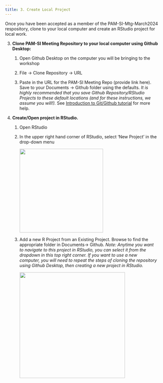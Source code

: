 ```yaml
---
title: 3. Create Local Project
---
```


Once you have been accepted as a member of the PAM-SI-Mtg-March2024 respository, clone to your local computer and create an RStudio project for local work.

3.  **Clone PAM-SI Meeting Repository to your local computer using Github Desktop:**

    1.  Open Github Desktop on the computer you will be bringing to the workshop

    2.  File -\> Clone Repository -\> URL

    3.  Paste in the URL for the PAM-SI Meeting Repo (provide link here). Save to your Documents -\> Github folder using the defaults. *It is highly recommended that you save Github Repository/RStudio Projects to these default locations (and for these instructions, we assume you will!).* See [Introduction to Git/Github tutorial](https://rverse-tutorials.github.io/PSAW-2022/) for more help.

4.  **Create/Open project in RStudio.**

    1.  Open RStudio

    2.  In the upper right hand corner of RStudio, select 'New Project' in the drop-down menu

        ![](../images/rstudio-newProject.JPG){width="274"}

    3.  Add a new R Project from an Existing Project. Browse to find the appropriate folder in Documents-\> Github. *Note: Anytime you want to navigate to this project in RStudio, you can select it from the dropdown in this top right corner. If you want to use a new computer, you will need to repeat the steps of cloning the repository using Github Desktop, then creating a new project in RStudio.*

        ![](../images/Rstudio-CreatefromExistingDir.JPG){width="346"}


